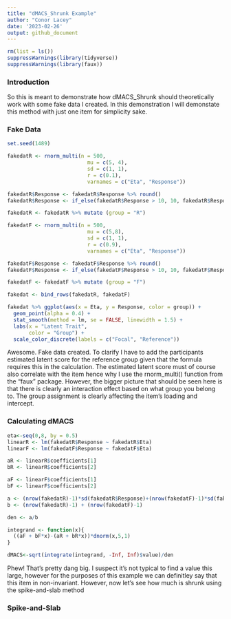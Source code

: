 ```yaml
---
title: "dMACS_Shrunk Example"
author: "Conor Lacey"
date: '2023-02-26'
output: github_document
---
```


```r
rm(list = ls())
suppressWarnings(library(tidyverse))
suppressWarnings(library(faux))
```


### Introduction 

So this is meant to demonstrate how dMACS_Shrunk should theoretically work with some fake data I created. In this demonstration I will demonstate this method with just one item for simplicity sake.

### Fake Data

```r
set.seed(1489)

fakedatR <- rnorm_multi(n = 500, 
                          mu = c(5, 4), 
                          sd = c(1, 1), 
                          r = c(0.1), 
                          varnames = c("Eta", "Response"))

fakedatR$Response <- fakedatR$Response %>% round()
fakedatR$Response <- if_else(fakedatR$Response > 10, 10, fakedatR$Response)

fakedatR <- fakedatR %>% mutate (group = "R")

fakedatF <- rnorm_multi(n = 500, 
                          mu = c(5,8), 
                          sd = c(1, 1), 
                          r = c(0.9), 
                          varnames = c("Eta", "Response"))

fakedatF$Response <- fakedatF$Response %>% round()
fakedatF$Response <- if_else(fakedatF$Response > 10, 10, fakedatF$Response)

fakedatF <- fakedatF %>% mutate (group = "F")

fakedat <- bind_rows(fakedatR, fakedatF)

fakedat %>% ggplot(aes(x = Eta, y = Response, color = group)) + 
  geom_point(alpha = 0.4) + 
  stat_smooth(method = lm, se = FALSE, linewidth = 1.5) + 
  labs(x = "Latent Trait",
       color = "Group") + 
  scale_color_discrete(labels = c("Focal", "Reference"))
```

Awesome. Fake data created. To clarify I have to add the participants estimated latent score for the reference group given that the formula requires this in the calculation. The estimated latent score must of course also correlate with the item hence why I use the rnorm_multi() function from the "faux" package. However, the bigger picture that should be seen here is that there is clearly an interaction effect based on what group you belong to. The group assignment is clearly affecting the item's loading and intercept. 

### Calculating dMACS

```r
eta<-seq(0,8, by = 0.5)
linearR <- lm(fakedatR$Response ~ fakedatR$Eta)
linearF <- lm(fakedatF$Response ~ fakedatF$Eta)

aR <- linearR$coefficients[1]
bR <- linearR$coefficients[2]

aF <- linearF$coefficients[1]
bF <- linearF$coefficients[2]

a <- (nrow(fakedatR)-1)*sd(fakedatR$Response)+(nrow(fakedatF)-1)*sd(fakedatF$Response)
b <- (nrow(fakedatR)-1) + (nrow(fakedatF)-1) 

den <- a/b

integrand <- function(x){
  ((aF + bF*x)-(aR + bR*x))*dnorm(x,5,1)
}

dMACS<-sqrt(integrate(integrand, -Inf, Inf)$value)/den

```

Phew! That's pretty dang big. I suspect it's not typical to find a value this large, however for the purposes of this example we can definitley say that this item in non-invariant. However, now let's see how much is shrunk using the spike-and-slab method

### Spike-and-Slab
```r


```

